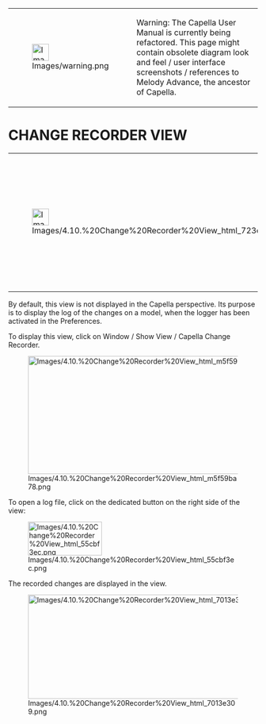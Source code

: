 <!--
  Copyright (c) 2006, 2015 THALES GLOBAL SERVICES.
  All rights reserved. This program and the accompanying materials
  are made available under the terms of the Eclipse Public License v1.0
  which accompanies this distribution, and is available at
  http://www.eclipse.org/legal/epl-v10.html

  Contributors:
       Thales - initial API and implementation
-->

{| border="1"
|-
| [[Image:Images/warning.png|34x34px]]
| Warning: The Capella User Manual is currently being refactored. This page might contain obsolete diagram look and feel / user interface screenshots / references to Melody Advance, the ancestor of Capella.
|}  

= CHANGE RECORDER VIEW =
         
{| border="1"
|-
| [[Image:Images/4.10.%20Change%20Recorder%20View_html_723ed3f9.png|34x34px]]
| The Change Recorder View is essentially a debug tool. The recording configuration is defined in the Capella User Preferences
|}  

By default, this view is not displayed in the Capella perspective. Its purpose is to display the log of the changes on a model, when the logger has been activated in the Preferences.

To display this view, click on Window / Show View / Capella Change Recorder.

[[Image:Images/4.10.%20Change%20Recorder%20View_html_m5f59ba78.png|553x238px]]

To open a log file, click on the dedicated button on the right side of the view:

[[Image:Images/4.10.%20Change%20Recorder%20View_html_55cbf3ec.png|149x68px]]

The recorded changes are displayed in the view.

[[Image:Images/4.10.%20Change%20Recorder%20View_html_7013e309.png|553x210px]]  